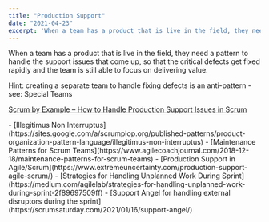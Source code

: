 ```yaml
---
title: "Production Support"
date: "2021-04-23"
excerpt: 'When a team has a product that is live in the field, they need a pattern to handle the'
---
```


When a team has a product that is live in the field, they need a pattern to handle the support issues that come up, so that the critical defects get fixed rapidly and the team is still able to focus on delivering value.

Hint: creating a separate team to handle fixing defects is an anti-pattern - see: Special Teams

[Scrum by Example – How to Handle Production Support Issues in Scrum](/blog/scrum-production-support)

<HighlightBox heading="Resource Links" variant="resourceLinks">
- [Illegitimus Non Interruptus](https://sites.google.com/a/scrumplop.org/published-patterns/product-organization-pattern-language/illegitimus-non-interruptus)
- [Maintenance Patterns for Scrum Teams](https://www.agilecoachjournal.com/2018-12-18/maintenance-patterns-for-scrum-teams)
- [Production Support in Agile/Scrum](https://www.extremeuncertainty.com/production-support-agile-scrum/)
- [Strategies for Handling Unplanned Work During Sprint](https://medium.com/agilelab/strategies-for-handling-unplanned-work-during-sprint-2f89697509ff)
- [Support Angel for handling external disruptors during the sprint](https://scrumsaturday.com/2021/01/16/support-angel/)
</HighlightBox>
